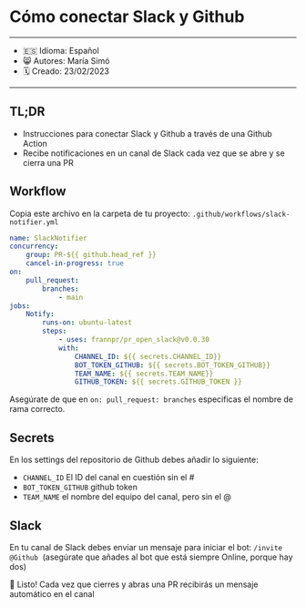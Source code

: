 # Cómo conectar Slack y Github

---
- 🇪🇸 Idioma: Español
- 😸 Autores: María Simó
- 🗓️ Creado: 23/02/2023

---


## TL;DR
- Instrucciones para conectar Slack y Github a través de una Github Action
- Recibe notificaciones en un canal de Slack cada vez que se abre y se cierra una PR


## Workflow

Copia este archivo en la carpeta de tu proyecto: `.github/workflows/slack-notifier.yml`

```yaml
name: SlackNotifier
concurrency:
	group: PR-${{ github.head_ref }}
	cancel-in-progress: true
on:
	pull_request:
		branches:
			- main
jobs:
	Notify:
		runs-on: ubuntu-latest
		steps:
			- uses: frannpr/pr_open_slack@v0.0.30
			with:
				CHANNEL_ID: ${{ secrets.CHANNEL_ID}}
				BOT_TOKEN_GITHUB: ${{ secrets.BOT_TOKEN_GITHUB}}
				TEAM_NAME: ${{ secrets.TEAM_NAME}}
				GITHUB_TOKEN: ${{ secrets.GITHUB_TOKEN }}

```

Asegúrate de que en `on: pull_request: branches` especificas el nombre de rama correcto.

## Secrets
En los settings del repositorio de Github debes añadir lo siguiente:

-   `CHANNEL_ID` El ID del canal en cuestión sin el #
-   `BOT_TOKEN_GITHUB` github token
-   `TEAM_NAME` el nombre del equipo del canal, pero sin el @


## Slack
En tu canal de Slack debes enviar un mensaje para iniciar el bot: `/invite @Github`  (asegúrate que añades al bot que está siempre Online, porque hay dos)


🎉 Listo! Cada vez que cierres y abras una PR recibirás un mensaje automático en el canal
